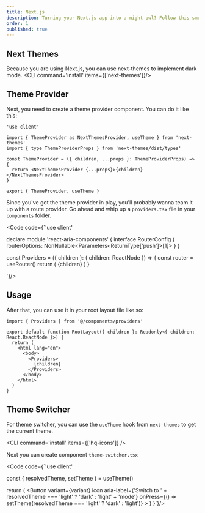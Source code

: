 ```yaml
---
title: Next.js
description: Turning your Next.js app into a night owl? Follow this smooth guide to light up the dark mode magic.
order: 1
published: true
---
```


## Next Themes
Because you are using Next.js, you can use next-themes to implement dark mode.
<CLI command='install' items={['next-themes']}/>

## Theme Provider
Next, you need to create a theme provider component. You can do it like this:

```tsx
'use client'

import { ThemeProvider as NextThemesProvider, useTheme } from 'next-themes'
import { type ThemeProviderProps } from 'next-themes/dist/types'

const ThemeProvider = ({ children, ...props }: ThemeProviderProps) => {
  return <NextThemesProvider {...props}>{children}</NextThemesProvider>
}

export { ThemeProvider, useTheme }
```
Since you've got the theme provider in play, you'll probably wanna team it up with a route provider. Go ahead and whip up a `providers.tsx` file in your `components` folder.

<Code code={`'use client'



 declare module 'react-aria-components' {
     interface RouterConfig {
         routerOptions: NonNullable<Parameters<ReturnType<typeof useRouter>['push']>[1]>
     }
 }

 const Providers = ({ children }: { children: ReactNode }) => {
     const router = useRouter()
     return (
         <RouterProvider navigate={router.push}>
             <ThemeProvider storageKey='hq-theme' attribute='class' enableSystem>
                 <ToastProvider />
                 {children}
             </ThemeProvider>
         </RouterProvider>
     )
 }

`}/>

## Usage
After that, you can use it in your root layout file like so:

```tsx {1} {7-9}
import { Providers } from '@/components/providers'

export default function RootLayout({ children }: Readonly<{ children: React.ReactNode }>) {
  return (
    <html lang="en">
      <body>
        <Providers>
          {children}
        </Providers>
      </body>
    </html>
  )
}
```

## Theme Switcher
For theme switcher, you can use the `useTheme` hook from `next-themes` to get the current theme.

<CLI command='install' items={['hq-icons']} />

Next you can create component `theme-switcher.tsx`

<Code code={`'use client'


  const { resolvedTheme, setTheme } = useTheme()

  return (
    <Button
      variant={variant}
      icon
      aria-label={'Switch to ' + resolvedTheme === 'light' ? 'dark' : 'light' + 'mode'}
      onPress={() => setTheme(resolvedTheme === 'light' ? 'dark' : 'light')}
    >
      <IconSun className="h-[1.2rem] w-[1.2rem] rotate-0 scale-100 transition-all dark:-rotate-90 dark:scale-0" />
      <IconMoon className="absolute h-[1.2rem] w-[1.2rem] rotate-90 scale-0 transition-all dark:rotate-0 dark:scale-100" />
    </Button>
  )
}`}/>
